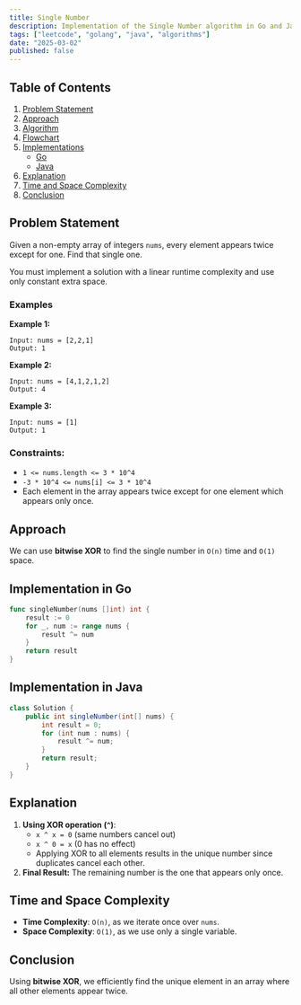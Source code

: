 ```yaml
---
title: Single Number
description: Implementation of the Single Number algorithm in Go and Java.
tags: ["leetcode", "golang", "java", "algorithms"]
date: "2025-03-02"
published: false
---
```


## Table of Contents

1. [Problem Statement](#problem-statement)
2. [Approach](#approach)
3. [Algorithm](#algorithm)
4. [Flowchart](#flowchart)
5. [Implementations](#implementations)
   - [Go](#implementation-in-go)
   - [Java](#implementation-in-java)
6. [Explanation](#explanation)
7. [Time and Space Complexity](#time-and-space-complexity)
8. [Conclusion](#conclusion)

## Problem Statement


Given a non-empty array of integers `nums`, every element appears twice except for one. Find that single one.

You must implement a solution with a linear runtime complexity and use only constant extra space.

### Examples

**Example 1:**

```
Input: nums = [2,2,1]
Output: 1
```

**Example 2:**

```
Input: nums = [4,1,2,1,2]
Output: 4
```

**Example 3:**

```
Input: nums = [1]
Output: 1
```

### Constraints:

- `1 <= nums.length <= 3 * 10^4`
- `-3 * 10^4 <= nums[i] <= 3 * 10^4`
- Each element in the array appears twice except for one element which appears only once.

## Approach

We can use **bitwise XOR** to find the single number in `O(n)` time and `O(1)` space.

## Implementation in Go

```go
func singleNumber(nums []int) int {
    result := 0
    for _, num := range nums {
        result ^= num
    }
    return result
}
```

## Implementation in Java

```java
class Solution {
    public int singleNumber(int[] nums) {
        int result = 0;
        for (int num : nums) {
            result ^= num;
        }
        return result;
    }
}
```

## Explanation

1. **Using XOR operation (`^`)**:
   - `x ^ x = 0` (same numbers cancel out)
   - `x ^ 0 = x` (0 has no effect)
   - Applying XOR to all elements results in the unique number since duplicates cancel each other.
2. **Final Result:** The remaining number is the one that appears only once.

## Time and Space Complexity

- **Time Complexity**: `O(n)`, as we iterate once over `nums`.
- **Space Complexity**: `O(1)`, as we use only a single variable.

## Conclusion

Using **bitwise XOR**, we efficiently find the unique element in an array where all other elements appear twice.

